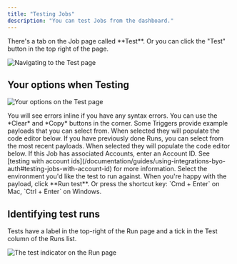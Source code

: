 ```yaml
---
title: "Testing Jobs"
description: "You can test Jobs from the dashboard."
---
```


<Accordion title="Finding the Test page">
There's a tab on the Job page called **Test**. Or you can click the "Test" button in the top right of the page.

![Navigating to the Test page](/images/test-click.png)

</Accordion>

## Your options when Testing

![Your options on the Test page](/images/test-annotated.png)

<Steps>
  <Step title="Edit JSON payload">
    You will see errors inline if you have any syntax errors. You can use the *Clear* and *Copy*
    buttons in the corner.
  </Step>
  <Step title="Example payloads">
    Some Triggers provide example payloads that you can select from. When selected they will
    populate the code editor below.
  </Step>
  <Step title="Recent payloads">
    If you have previously done Runs, you can select from the most recent payloads. When selected
    they will populate the code editor below.
  </Step>
  <Step title="Account ID">
    If this Job has associated Accounts, enter an Account ID. See [testing with account
    ids](/documentation/guides/using-integrations-byo-auth#testing-jobs-with-account-id) for more
    information.
  </Step>
  <Step title="Environment selection">
    Select the environment you'd like the test to run against.
  </Step>
  <Step title="Run test">
    When you're happy with the payload, click **Run test**. Or press the shortcut key: `Cmd + Enter`
    on Mac, `Ctrl + Enter` on Windows.
  </Step>
</Steps>

## Identifying test runs

Tests have a label in the top-right of the Run page and a tick in the Test column of the Runs list.

![The test indicator on the Run page](/images/test-indicator.png)
